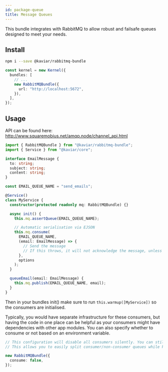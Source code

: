 ```yaml
---
id: package-queue
title: Message Queues
---
```



<PackageHeader version="1.0.0" packageName="rabbitmq-bundle" containsTypeDefs />

This bundle integrates with RabbitMQ to allow robust and failsafe queues designed to meet your needs.

## Install

```bash
npm i --save @kaviar/rabbitmq-bundle
```

```ts
const kernel = new Kernel({
  bundles: [
    // ...
    new RabbitMQBundle({
      url: "http://localhost:5672",
    }),
  ],
});
```

## Usage

API can be found here: http://www.squaremobius.net/amqp.node/channel_api.html

```ts
import { RabbitMQBundle } from "@kaviar/rabbitmq-bundle";
import { Service } from "@kaviar/core";

interface EmailMessage {
  to: string;
  subject: string;
  content: string;
}

const EMAIL_QUEUE_NAME = "send_emails";

@Service()
class MyService {
  constructor(protected readonly mq: RabbitMQBundle) {}

  async init() {
    this.mq.assertQueue(EMAIL_QUEUE_NAME);

    // Automatic serialisation via EJSON
    this.mq.consume(
      EMAIL_QUEUE_NAME,
      (email: EmailMessage) => {
        // Send the message
        // If this throws, it will not acknowledge the message, unless you have noAck: true
      },
      options
    );
  }

  queueEmail(email: EmailMessage) {
    this.mq.publish(EMAIL_QUEUE_NAME, email);
  }
}
```

Then in your bundles init() make sure to run `this.warmup([MyService])` so the consumers are initialised.

Typically, you would have separate infrastructure for these consumers, but having the code in one place can be helpful as your consumers might have dependencies with other app modules. You can also specify whether to consume or not based on an environment variable.

```ts
// This configuration will disable all consumers silently. You can still add consumers, but they will not work.
// This allows you to easily split consumer/non-consumer queues while keeping the code close to each other.

new RabbitMQBundle({
  consume: false,
});
```
